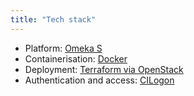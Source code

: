 ```yaml
---
title: "Tech stack"
---
```


* Platform: [Omeka S](https://omeka.org/s/)
* Containerisation: [Docker](https://www.docker.com/)
* Deployment: [Terraform via OpenStack](https://registry.terraform.io/providers/terraform-provider-openstack/openstack/latest/docs)
* Authentication and access: [CILogon](https://www.cilogon.org/)


